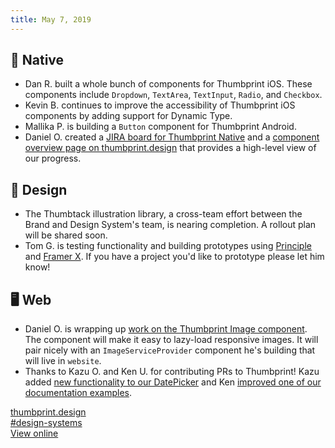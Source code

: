 ```yaml
---
title: May 7, 2019
---
```


## 📱 Native

-   Dan R. built a whole bunch of components for Thumbprint iOS. These components include `Dropdown`, `TextArea`, `TextInput`, `Radio`, and `Checkbox`.
-   Kevin B. continues to improve the accessibility of Thumbprint iOS components by adding support for Dynamic Type.
-   Mallika P. is building a `Button` component for Thumbprint Android.
-   Daniel O. created a [JIRA board for Thumbprint Native](https://thumbtack.atlassian.net/secure/RapidBoard.jspa?rapidView=280&projectKey=DS&selectedIssue=DS-731) and a [component overview page on thumbprint.design](https://thumbprint.design/components/overview/) that provides a high-level view of our progress.

## 🍭 Design

-   The Thumbtack illustration library, a cross-team effort between the Brand and Design System's team, is nearing completion. A rollout plan will be shared soon.
-   Tom G. is testing functionality and building prototypes using [Principle](https://principleformac.com/) and [Framer X](https://www.framer.com). If you have a project you'd like to prototype please let him know!

## 🖥 Web

-   Daniel O. is wrapping up [work on the Thumbprint Image component](https://github.com/thumbtack/thumbprint/pull/187). The component will make it easy to lazy-load responsive images. It will pair nicely with an `ImageServiceProvider` component he's building that will live in `website`.
-   Thanks to Kazu O. and Ken U. for contributing PRs to Thumbprint! Kazu added [new functionality to our DatePicker](https://github.com/thumbtack/thumbprint/pull/223) and Ken [improved one of our documentation examples](https://github.com/thumbtack/thumbprint/pull/215).

<div class="mt6 bt b-gray-300 pt3">
    <div>
        <a class="black-300 underline" href="https://thumbprint.design">
            thumbprint.design
        </a>
    </div>
    <div>
        <a class="black-300 underline" href="https://teamsanfrancisco.slack.com/messages/C0GKYQVTR">
            #design-systems
        </a>
    </div>
    <div>
        <a class="black-300 underline" href="${window.location}">
            View online
        </a>
    </div>
</div>
